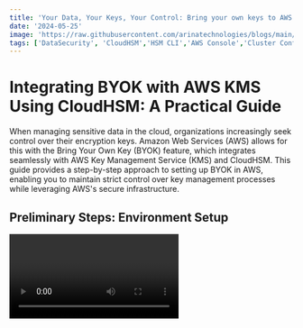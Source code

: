```yaml
---
title: 'Your Data, Your Keys, Your Control: Bring your own keys to AWS CloudHSM - Part 2'
date: '2024-05-25'
image: 'https://raw.githubusercontent.com/arinatechnologies/blogs/main/images/HSM%202.webp'
tags: ['DataSecurity', 'CloudHSM','HSM CLI','AWS Console','Cluster Configuration','VPC','Manage Keys','Crypto Operations', 'AWS']
---
```


# Integrating BYOK with AWS KMS Using CloudHSM: A Practical Guide

When managing sensitive data in the cloud, organizations increasingly seek control over their encryption keys. Amazon Web Services (AWS) allows for this with the Bring Your Own Key (BYOK) feature, which integrates seamlessly with AWS Key Management Service (KMS) and CloudHSM. This guide provides a step-by-step approach to setting up BYOK in AWS, enabling you to maintain strict control over key management processes while leveraging AWS's secure infrastructure.

## Preliminary Steps: Environment Setup

<Video id="wX1e6sTUliU" title="Integrating BYOK with AWS KMS Using CloudHSM" />

### 1. Prepare Your EC2 Instance
First, establish a secure environment on your EC2 instance by creating a new folder specifically for this process:

```bash
mkdir /opt/vb-hsm/hsm-10
cd /opt/vb-hsm/hsm-10
```

### 2. Create the AWS KMS Key
[AWS KMS Key](https://raw.githubusercontent.com/arinatechnologies/blogs/c16f2ee7bfc7edbc1a1b69a82b37706219c2a343/images/hsm%20part%202/Step2a%20keys2.webp)
Initiate a KMS key with no key material:
```bash
aws kms create-key --origin EXTERNAL --region us-east-1
```
Record the key ID displayed in the output as you will need it for subsequent steps.

## Configuring the Key Alias
[Configuring the Key Alias](https://raw.githubusercontent.com/arinatechnologies/blogs/c16f2ee7bfc7edbc1a1b69a82b37706219c2a343/images/hsm%20part%202/Step2%20b%20keys2.webp)
Create a user-friendly alias for your new KMS key to simplify management:
```bash
aws kms create-alias --alias-name alias/byok-mrk --target-key-id YOUR_KEY_ID
```

## Preparing for Key Import

### 3. Retrieve Import Parameters
[Retrieve Import Parameters](https://raw.githubusercontent.com/arinatechnologies/blogs/c16f2ee7bfc7edbc1a1b69a82b37706219c2a343/images/hsm%20part%202/Step3%20keys2.webp)
Generate and save the necessary parameters for key import:
```bash
aws kms get-parameters-for-import --key-id YOUR_KEY_ID --wrapping-algorithm RSAES_OAEP_SHA_256 --wrapping-key-spec RSA_2048 --region us-east-1 > ./WrappingParameters.json
```

### 4. Extract and Prepare the Import Token
[Extract and Prepare the Import Token](https://raw.githubusercontent.com/arinatechnologies/blogs/c16f2ee7bfc7edbc1a1b69a82b37706219c2a343/images/hsm%20part%202/Step4%20keys2.webp)
Extract the import token and public key, converting them into usable formats:
```bash
jq -r '.ImportToken' ./WrappingParameters.json > ./ImportToken.b64
echo -e "-----BEGIN PUBLIC KEY-----\n$(jq -r '.PublicKey' ./WrappingParameters.json)\n-----END PUBLIC KEY-----" > ./PublicKey.pem
openssl enc -d -base64 -A -in ./ImportToken.b64 -out ./ImportToken.bin
```

## Importing the Public Key to CloudHSM

### 5. Initialize Crypto User Environment
[Crypto User Environment](https://raw.githubusercontent.com/arinatechnologies/blogs/c16f2ee7bfc7edbc1a1b69a82b37706219c2a343/images/hsm%20part%202/step5%20keys2.webp)
Set the environment variables to operate as a crypto user in CloudHSM:
```bash
export CLOUDHSM_ROLE=crypto-user
export CLOUDHSM_PIN=cu_user1:password123
```

### 6. Import the Public Key
[Import the Public Key](https://raw.githubusercontent.com/arinatechnologies/blogs/c16f2ee7bfc7edbc1a1b69a82b37706219c2a343/images/hsm%20part%202/Step6%20keys2.webp)
Import the public key to your HSM:
```bash
/opt/cloudhsm/bin/cloudhsm-cli key import pem --path ./PublicKey.pem --label wrapping-key-example-11 --key-type-class rsa-public --attributes wrap=true
```

## Key Wrapping and Import

### 7. Generate or Import Your Symmetric Key
[Generate or Import Your Symmetric Key](https://raw.githubusercontent.com/arinatechnologies/blogs/c16f2ee7bfc7edbc1a1b69a82b37706219c2a343/images/hsm%20part%202/Step7%20keys2.webp)
If you do not already possess a symmetric AES key:
```bash
/opt/cloudhsm/bin/cloudhsm-cli key generate-symmetric aes --key-length-bytes 32 --label byok-kms-13
```

### 8. Wrap the Symmetric Key
[Wrap the Symmetric Key](https://raw.githubusercontent.com/arinatechnologies/blogs/c16f2ee7bfc7edbc1a1b69a82b37706219c2a343/images/hsm%20part%202/Step8%20keys2.webp)
Use the imported public key to wrap your symmetric key:
```bash
/opt/cloudhsm/bin/cloudhsm-cli key wrap rsa-oaep --payload-filter attr.label=byok-kms-13 --wrapping-filter attr.label=wrapping-key-example-11 --hash-function sha256 --mgf mgf1-sha256 --path ./KMS-BYOK-May2024-11-wrapped.bin
```

### 9. Import the Key Material to KMS
Finally, import the wrapped key material into AWS KMS:
```bash
aws kms import-key-material --key-id YOUR_KEY_ID --encrypted-key-material fileb://KMS-BYOK-May2024-11-wrapped.bin --import-token fileb://ImportToken.bin --expiration-model KEY_MATERIAL_EXPIRES --valid-to 2024-09-01T12:00:00-08:00 --region us-east-1
```
[Read about Key Management](https://www.arinatechnologies.com/posts/cloudhsm)

## Conclusion

By following these steps, you've successfully integrated BYOK with AWS KMS using CloudHSM, granting you enhanced control over your cryptographic keys. This process not only ensures compliance with stringent regulatory standards but also enhances the security posture of your cloud deployments. Remember, managing your keys securely involves careful planning and execution to protect your data effectively.
